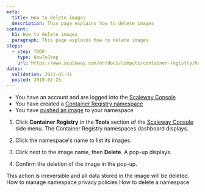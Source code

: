 ```yaml
---
meta:
  title: How to delete images
  description: This page explains how to delete images
content:
  h1: How to delete images
  paragraph: This page explains how to delete images
steps:
  - step: TODO
    type: HowToStep
    url: https://www.scaleway.com/en/docs/compute/container-registry/how-to/delete-image/
dates:
  validation: 2021-05-31
  posted: 2019-02-25
---
```


<Message type="requirement">

- You have an account and are logged into the [Scaleway Console](https://console.scaleway.com) 
- You have created a [Container Registry namespace](/compute/container-registry/how-to/create-namespace)
- You have [pushed an image](/compute/container-registry/how-to/push-images) to your namespace 

</Message>

1. Click **Container Registry** in the **Tools** section of the [Scaleway Console](https://console.scaleway.com) side menu. The Container Registry namespaces dashboard displays.

2. Click the namespace's name to list its images. 
    <Lightbox src="scaleway-registry_namespace_list.png" />

3. Click <Icon name="more" /> next to the image name, then **Delete**. A pop-up displays.
    <Lightbox src="scaleway-registry_delete_image.png" />

4. Confirm the deletion of the image in the pop-up. 

<Message type="important">
This action is irreversible and all data stored in the image will be deleted.
</Message>

<Navigation title="See Also">
  <PreviousButton to="/compute/container-registry/how-to/manage-namespace-privacy-policies/">How to manage namespace privacy policies</PreviousButton>
  <NextButton to="/compute/container-registry/how-to/delete-namespace/">How to delete a namespace</NextButton>
</Navigation>
